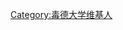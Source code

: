 {{Userbox-2
  |border-c = #000000
  |border-s = 1
  |id1-c    = #FFFFFF
  |id1-s    = 10
  |id1-fc   = #003399
  |id2-c    = #FFFFFF
  |id2-s    = 12
  |id2-fc   = #003399
  |info-c   = #FFCC00
  |info-s   = 8
  |info-fc  = #003399
  |id1      = <small>毒 <br /> 德味 <br /> 大师  <br /> 学习了 </small>
  |id2      = <small>毒德<br />大学</small>
  |info     = 这个用户是毒德大学的学生或校友。
}}
[[Category:毒德大学维基人]]